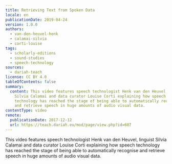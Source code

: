 ```yaml
---
title: Retrieving Text from Spoken Data
locale: en
publicationDate: 2019-04-24
version: 1.0.0
authors:
  - van-den-heuvel-henk
  - calamai-silvia
  - corti-louise
tags:
  - scholarly-editions
  - sound-studies
  - speech-technology
sources:
  - dariah-teach
license: CC BY 4.0
tableOfContents: false
summary:
  content: This video features speech technologist Henk van den Heuvel, linguist
    Silvia Calamai and data curator Louise Corti explaining how speech
    technology has reached the stage of being able to automatically recognise
    and retrieve speech in huge amounts of audio visual data.
contentType: video
remote:
  publicationDate: 2017-12-12
  url: https://teach.dariah.eu/mod/page/view.php?id=687
---
```

This video features speech technologist Henk van den Heuvel, linguist Silvia Calamai and data curator Louise Corti explaining how speech technology has reached the stage of being able to automatically recognise and retrieve speech in huge amounts of audio visual data.

<VideoCard title="DH in Practice" subtitle="Retrieving Text from Spoken Data" id="5fskmqgcvtw" image="images/silvia_calamai.jpg" provider="youtube" />

